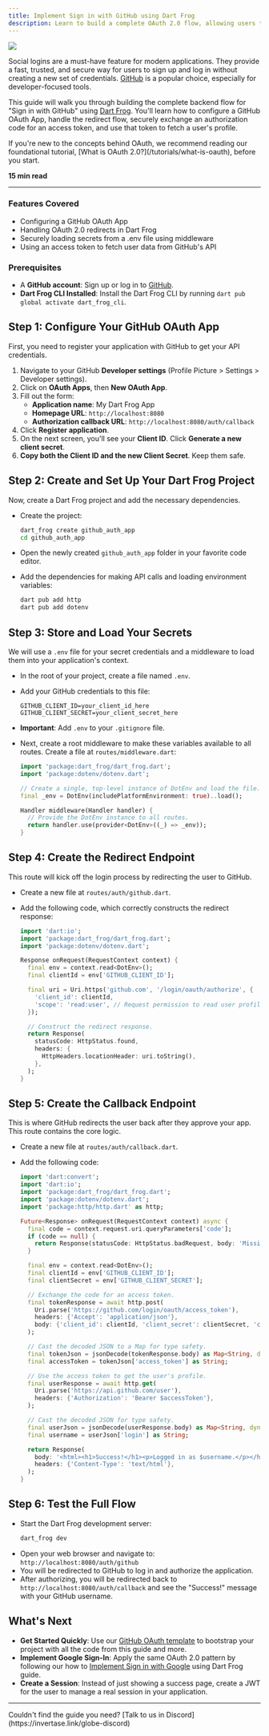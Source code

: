 ```yaml
---
title: Implement Sign in with GitHub using Dart Frog
description: Learn to build a complete OAuth 2.0 flow, allowing users to sign in to your application securely with their GitHub account.
---
```


<Image src="/assets/guides/github-sign-in.png" />

Social logins are a must-have feature for modern applications. They provide a fast, trusted, and secure way for users to sign up and log in without creating a new set of credentials. [GitHub](https://github.com/) is a popular choice, especially for developer-focused tools.

This guide will walk you through building the complete backend flow for "Sign in with GitHub" using [Dart Frog](https://dart-frog.dev/). You'll learn how to configure a GitHub OAuth App, handle the redirect flow, securely exchange an authorization code for an access token, and use that token to fetch a user's profile.

<Info>
  If you're new to the concepts behind OAuth, we recommend reading our
  foundational tutorial, [What is OAuth 2.0?](/tutorials/what-is-oauth), before
  you start.
</Info>

**15 min read**

---

### Features Covered

- Configuring a GitHub OAuth App
- Handling OAuth 2.0 redirects in Dart Frog
- Securely loading secrets from a .env file using middleware
- Using an access token to fetch user data from GitHub's API

### Prerequisites

- A **GitHub account**: Sign up or log in to [GitHub](https://github.com/).
- **Dart Frog CLI Installed**: Install the Dart Frog CLI by running `dart pub global activate dart_frog_cli`.

## Step 1: Configure Your GitHub OAuth App

First, you need to register your application with GitHub to get your API credentials.

1. Navigate to your GitHub **Developer settings** (Profile Picture > Settings > Developer settings).
2. Click on **OAuth Apps**, then **New OAuth App**.
3. Fill out the form:
   - **Application name**: My Dart Frog App
   - **Homepage URL**: `http://localhost:8080`
   - **Authorization callback URL**: `http://localhost:8080/auth/callback`
4. Click **Register application**.
5. On the next screen, you'll see your **Client ID**. Click **Generate a new client secret**.
6. **Copy both the Client ID and the new Client Secret**. Keep them safe.

## Step 2: Create and Set Up Your Dart Frog Project

Now, create a Dart Frog project and add the necessary dependencies.

- Create the project:

  ```bash
  dart_frog create github_auth_app
  cd github_auth_app
  ```

- Open the newly created `github_auth_app` folder in your favorite code editor.
- Add the dependencies for making API calls and loading environment variables:

  ```bash
  dart pub add http
  dart pub add dotenv
  ```

## Step 3: Store and Load Your Secrets

We will use a `.env` file for your secret credentials and a middleware to load them into your application's context.

- In the root of your project, create a file named `.env`.
- Add your GitHub credentials to this file:

  ```env
  GITHUB_CLIENT_ID=your_client_id_here
  GITHUB_CLIENT_SECRET=your_client_secret_here
  ```

- **Important**: Add `.env` to your `.gitignore` file.
- Next, create a root middleware to make these variables available to all routes. Create a file at `routes/middleware.dart`:

  ```dart
  import 'package:dart_frog/dart_frog.dart';
  import 'package:dotenv/dotenv.dart';

  // Create a single, top-level instance of DotEnv and load the file.
  final _env = DotEnv(includePlatformEnvironment: true)..load();

  Handler middleware(Handler handler) {
    // Provide the DotEnv instance to all routes.
    return handler.use(provider<DotEnv>((_) => _env));
  }
  ```

## Step 4: Create the Redirect Endpoint

This route will kick off the login process by redirecting the user to GitHub.

- Create a new file at `routes/auth/github.dart`.
- Add the following code, which correctly constructs the redirect response:

  ```dart
  import 'dart:io';
  import 'package:dart_frog/dart_frog.dart';
  import 'package:dotenv/dotenv.dart';

  Response onRequest(RequestContext context) {
    final env = context.read<DotEnv>();
    final clientId = env['GITHUB_CLIENT_ID'];

    final uri = Uri.https('github.com', '/login/oauth/authorize', {
      'client_id': clientId,
      'scope': 'read:user', // Request permission to read user profile data
    });

    // Construct the redirect response.
    return Response(
      statusCode: HttpStatus.found,
      headers: {
        HttpHeaders.locationHeader: uri.toString(),
      },
    );
  }
  ```

## Step 5: Create the Callback Endpoint

This is where GitHub redirects the user back after they approve your app. This route contains the core logic.

- Create a new file at `routes/auth/callback.dart`.
- Add the following code:

  ```dart
  import 'dart:convert';
  import 'dart:io';
  import 'package:dart_frog/dart_frog.dart';
  import 'package:dotenv/dotenv.dart';
  import 'package:http/http.dart' as http;

  Future<Response> onRequest(RequestContext context) async {
    final code = context.request.uri.queryParameters['code'];
    if (code == null) {
      return Response(statusCode: HttpStatus.badRequest, body: 'Missing code');
    }

    final env = context.read<DotEnv>();
    final clientId = env['GITHUB_CLIENT_ID'];
    final clientSecret = env['GITHUB_CLIENT_SECRET'];

    // Exchange the code for an access token.
    final tokenResponse = await http.post(
      Uri.parse('https://github.com/login/oauth/access_token'),
      headers: {'Accept': 'application/json'},
      body: {'client_id': clientId, 'client_secret': clientSecret, 'code': code},
    );

    // Cast the decoded JSON to a Map for type safety.
    final tokenJson = jsonDecode(tokenResponse.body) as Map<String, dynamic>;
    final accessToken = tokenJson['access_token'] as String;

    // Use the access token to get the user's profile.
    final userResponse = await http.get(
      Uri.parse('https://api.github.com/user'),
      headers: {'Authorization': 'Bearer $accessToken'},
    );

    // Cast the decoded JSON for type safety.
    final userJson = jsonDecode(userResponse.body) as Map<String, dynamic>;
    final username = userJson['login'] as String;

    return Response(
      body: '<html><h1>Success!</h1><p>Logged in as $username.</p></html>',
      headers: {'Content-Type': 'text/html'},
    );
  }
  ```

## Step 6: Test the Full Flow

- Start the Dart Frog development server:
  ```bash
  dart_frog dev
  ```
- Open your web browser and navigate to: `http://localhost:8080/auth/github`
- You will be redirected to GitHub to log in and authorize the application.
- After authorizing, you will be redirected back to `http://localhost:8080/auth/callback` and see the "Success!" message with your GitHub username.

## What's Next

- **Get Started Quickly**: Use our [GitHub OAuth template](https://globe.dev/templates/dartfrog_github_auth/) to bootstrap your project with all the code from this guide and more.
- **Implement Google Sign-In**: Apply the same OAuth 2.0 pattern by following our how to [Implement Sign in with Google](/guides/sign-in-with-google) using Dart Frog guide.
- **Create a Session**: Instead of just showing a success page, create a JWT for the user to manage a real session in your application.

---

<Info>
  Couldn't find the guide you need? [Talk to us in
  Discord](https://invertase.link/globe-discord)
</Info>
